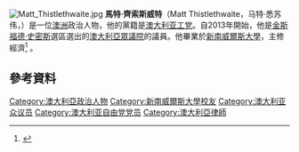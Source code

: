 [[File:Matt_Thistlethwaite.jpg|thumb]]
'''馬特·齊索斯威特'''（Matt Thistlethwaite，马特·悉苏伟，{{bd|1972年|9月6日}}）是一位[[澳洲|澳洲]]政治人物，他的黨籍是[[澳大利亚工党|澳大利亚工党]]。自2013年開始，他是[[金斯福德·史密斯_(澳大利亞國會選區)|金斯福德·史密斯]]選區選出的[[澳大利亞眾議院|澳大利亞眾議院]]的議員。他畢業於[[新南威爾斯大學|新南威爾斯大學]]，主修經濟<ref name=aphbio>{{cite web |url=http://www.aph.gov.au/Senators_and_Members/Parliamentarian?MPID=182468 |work=Senators and Members |title=Senator the Hon Matt Thistlethwaite |publisher=[[Parliament_of_Australia|Parliament of Australia]] |date=1 July 2013 |accessdate=3 July 2013 |archive-date=2021-03-31 |archive-url=https://web.archive.org/web/20210331235744/https://www.aph.gov.au/Senators_and_Members/Parliamentarian?MPID=182468 |dead-url=no }}</ref> 。

==參考資料==
{{Reflist}}
{{DEFAULTSORT:Thistlethwaite, Matt}}
[[Category:澳大利亞政治人物|Category:澳大利亞政治人物]]
[[Category:新南威爾斯大學校友|Category:新南威爾斯大學校友]]
[[Category:澳大利亚众议员|Category:澳大利亚众议员]]
[[Category:澳大利亚自由党党员|Category:澳大利亚自由党党员]]
[[Category:澳大利亞律師|Category:澳大利亞律師]]